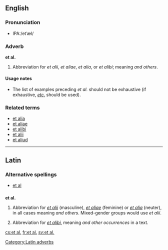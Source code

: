 ==English==

===Pronunciation===
*IPA:/etˈæl/

===Adverb===
'''et al.'''

# Abbreviation for ''et alii'', ''et aliae'', ''et alia'', or ''et alibi''; meaning ''and others''.

====Usage notes====
*The list of examples preceding ''et al.'' should not be exhaustive (if exhaustive, ''[[etc.]]'' should be used).

===Related terms===
* [[et alia]]
* [[et aliae]]
* [[et alibi]]
* [[et alii]]
* [[et aliud]]

----

==Latin==

===Alternative spellings===
*[[et al]]

==={{abbreviation|Latin}}===
'''et al.'''

# {{context|adverb}} Abbreviation for ''[[et alii#Latin|et alii]]'' (masculine), ''[[et aliae#Latin|et aliae]]'' (feminine) or ''[[et alia#Latin|et alia]]'' (neuter), in all cases meaning ''and others''.  Mixed-gender groups would use ''et alii''.
# {{context|adverb}} Abbreviation for ''[[et alibi]]'', meaning ''and other occurrences'' in a text.

[[Category:Latin adverbs]]

[[cs:et al.]]
[[fr:et al.]]
[[sv:et al.]]